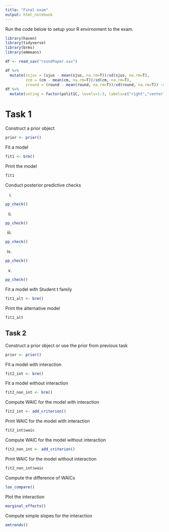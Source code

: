 ```yaml
---
title: "Final exam"
output: html_notebook
---
```


Run the code below to setup your R envirnoment to the exam.

```r
library(haven)
library(tidyverse)
library(brms)
library(emmeans)

df <- read_sav("roundPaper.sav")

df %>% 
  mutate(zsjus = (sjus - mean(sjus, na.rm=T))/sd(sjus, na.rm=T),
         zcm = (cm - mean(cm, na.rm=T))/sd(cm, na.rm=T),
         zround = (round - mean(round, na.rm=T))/sd(round, na.rm=T)) -> df
df %>% 
  mutate(voting = factor(polit1C, levels=1:3, labels=c("right","centerleft","nonvoting"))) -> df
```

# Task 1

Construct a prior object

```r
prior <- prior()
```

Fit a model

```r
fit1 <- brm()
```

Print the model

```r
fit1
```

Conduct posterior predictive checks

i.
```r
pp_check()
```

ii.
```r
pp_check()
```

iii.
```r
pp_check()
```

iv.
```r
pp_check()
```

v.
```r
pp_check()
```

Fit a model with Student t family

```r
fit1_alt <- brm()
```

Print the alternative model

```r
fit1_alt
```

## Task 2

Construct a prior object or use the prior from previous task

```r
prior <- prior()
```

Fit a model with interaction

```r
fit2_int <- brm()
```

Fit a model without interaction

```r
fit2_non_int <- brm()
```

Compute WAIC for the model with interaction

```r
fit2_int <- add_criterion()
```

Print WAIC for the model with interaction

```r
fit2_int$waic
```

Compute WAIC for the model without interaction

```r
fit2_non_int <- add_criterion()
```

Print WAIC for the model without interaction

```r
fit2_non_int$waic
```

Compute the difference of WAICs

```r
loo_compare()
```

Plot the interaction

```r
marginal_effects()
```

Compute simple slopes for the interaction

```r
emtrends()
```

